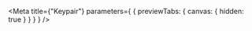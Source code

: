 
<Meta
  title={"Keypair"}
  parameters={
    {
      previewTabs: {
        canvas: {
          hidden: true
        }
      }
    }
  }
/>

<D2KeypairPageIndex />

